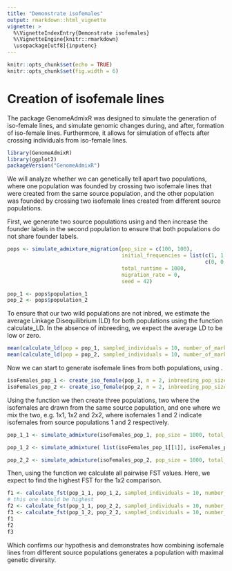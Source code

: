 ```yaml
---
title: "Demonstrate isofemales"
output: rmarkdown::html_vignette
vignette: >
  %\VignetteIndexEntry{Demonstrate isofemales}
  %\VignetteEngine{knitr::rmarkdown}
  \usepackage[utf8]{inputenc}
---
```


```r
knitr::opts_chunk$set(echo = TRUE)
knitr::opts_chunk$set(fig.width = 6) 
```

# Creation of isofemale lines
The package GenomeAdmixR was designed to simulate the generation of iso-female lines, and simulate genomic changes during, and after, formation of iso-female lines. Furthermore, it allows for simulation of effects after crossing individuals from iso-female lines.

```r
library(GenomeAdmixR)
library(ggplot2)
packageVersion("GenomeAdmixR")
```
We will analyze whether we can genetically tell apart two populations, where one population was founded by crossing two isofemale lines that were created from the same source population, and the other population was founded by crossing two isofemale lines created from different source populations. 

First, we generate two source populations using \code{simulate_admixture} and then increase the founder labels in the second population to ensure that both populations do not share founder labels.

```r
pops <- simulate_admixture_migration(pop_size = c(100, 100),
                                     initial_frequencies = list(c(1, 1 , 1, 1, 0, 0, 0, 0),
                                                                c(0, 0, 0, 0, 1, 1, 1, 1)),
                                     total_runtime = 1000,
                                     migration_rate = 0,
                                     seed = 42)

pop_1 <- pops$population_1
pop_2 <- pops$population_2

```

To ensure that our two wild populations are not inbred, we estimate the average Linkage Disequilibrium (LD) for both populations using the function calculate_LD. In the absence of inbreeding, we expect the average LD to be low or zero.

```r
mean(calculate_ld(pop = pop_1, sampled_individuals = 10, number_of_markers = 30, random_markers = TRUE)$ld_matrix, na.rm = TRUE)
mean(calculate_ld(pop = pop_2, sampled_individuals = 10, number_of_markers = 30, random_markers = TRUE)$ld_matrix, na.rm = TRUE)
```
Now we can start to generate isofemale lines from both populations, using \code{create_iso_female}.
```r
isoFemales_pop_1 <- create_iso_female(pop_1, n = 2, inbreeding_pop_size = 100, seed = 44)
isoFemales_pop_2 <- create_iso_female(pop_2, n = 2, inbreeding_pop_size = 100, seed = 45)
```
Using the function \code{create_population_from_individuals} we then create three populations, two where the isofemales are drawn from the same source population, and one where we mix the two, e.g. 1x1, 1x2 and 2x2, where isofemales 1 and 2 indicate isofemales from source populations 1 and 2 respectively. 
```r
pop_1_1 <- simulate_admixture(isoFemales_pop_1, pop_size = 1000, total_runtime = 1000, morgan = 1, seed = 5)

pop_1_2 <- simulate_admixture( list(isoFemales_pop_1[[1]], isoFemales_pop_2[[1]]), pop_size = 1000, total_runtime = 1000, morgan = 1, seed = 6)

pop_2_2 <- simulate_admixture(isoFemales_pop_2, pop_size = 1000, total_runtime = 1000, morgan = 1, seed = 7)
```
Then, using the function \code{calculate_fst} we calculate all pairwise FST values. Here, we expect to find the highest FST for the 1x2 comparison. 
```r
f1 <- calculate_fst(pop_1_1, pop_1_2, sampled_individuals = 10, number_of_markers = 100)
# this one should be highest
f2 <- calculate_fst(pop_1_1, pop_2_2, sampled_individuals = 10, number_of_markers = 100)
f3 <- calculate_fst(pop_1_2, pop_2_2, sampled_individuals = 10, number_of_markers = 100)
f1
f2
f3
```
Which confirms our hypothesis and demonstrates how combining isofemale lines from different source populations generates a population with maximal genetic diversity. 